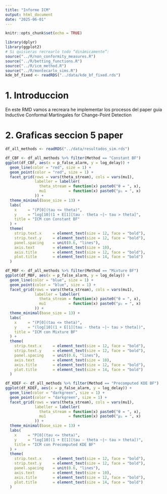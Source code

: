 ```yaml
---
title: "Informe ICM"
output: html_document
date: "2025-06-01"
---
```


```r
knitr::opts_chunk$set(echo = TRUE)
```

```r
library(dplyr)
library(ggplot2)
# Si quisieras recrearlo todo “dinámicamente”:
source("../R/non_conformity_measures.R")
source("../R/betting_functions.R")
source("../R/icm_method.R")
source("../R/montecarlo_sims.R")
kde_bf_fixed <- readRDS("../data/kde_bf_fixed.rds")
```

# 1. Introduccion
En este RMD vamos a recreara he implementar los procesos del paper guia Inductive Conformal Martingales for Change-Point Detection

# 2. Graficas seccion 5 paper
```r
df_all_methods <- readRDS("../data/resultados_sim.rds")
```

```r
df_CBF <- df_all_methods %>% filter(Method == "Constant BF")
ggplot(df_CBF, aes(x = p_false_alarm, y = log_delay)) +
  geom_line(color = "red", size = 1) +
  geom_point(color = "red", size = 1) +
  facet_grid(rows = vars(theta_stream), cols = vars(mu1),
             labeller = labeller(
               theta_stream = function(x) paste0("θ = ", x),
               mu1          = function(x) paste0("μ₁ = ", x)
             )) +
  theme_minimal(base_size = 13) +
  labs(
    x     = "(P[0](tau <= theta)",
    y     = "log[10](1 + E[1][tau - theta ~|~ tau > theta]",
    title = "ICM con Constant BF"
  ) +
  theme(
    strip.text.x     = element_text(size = 12, face = "bold"),
    strip.text.y     = element_text(size = 12, face = "bold"),
    panel.spacing    = unit(0.6, "lines"),
    axis.text        = element_text(size = 10),
    axis.title       = element_text(size = 12, face = "bold"),
    plot.title       = element_text(size = 14, face = "bold")
  )
```
```r
df_MBF <- df_all_methods %>% filter(Method == "Mixture BF")
ggplot(df_MBF, aes(x = p_false_alarm, y = log_delay)) +
  geom_line(color = "blue", size = 1) +
  geom_point(color = "blue", size = 1) +
  facet_grid(rows = vars(theta_stream), cols = vars(mu1),
             labeller = labeller(
               theta_stream = function(x) paste0("θ = ", x),
               mu1          = function(x) paste0("μ₁ = ", x)
             )) +
  theme_minimal(base_size = 13) +
  labs(
    x     = "(P[0](tau <= theta)",
    y     = "(log[10](1 + E[1][tau - theta ~|~ tau > theta])",
    title = "ICM con Mixture BF"
  ) +
  theme(
    strip.text.x     = element_text(size = 12, face = "bold"),
    strip.text.y     = element_text(size = 12, face = "bold"),
    panel.spacing    = unit(0.6, "lines"),
    axis.text        = element_text(size = 10),
    axis.title       = element_text(size = 12, face = "bold"),
    plot.title       = element_text(size = 14, face = "bold")
  )
```

```r
df_KDEF <- df_all_methods %>% filter(Method == "Precomputed KDE BF")
ggplot(df_KDEF, aes(x = p_false_alarm, y = log_delay)) +
  geom_line(color = "darkgreen", size = 1) +
  geom_point(color = "darkgreen", size = 1) +
  facet_grid(rows = vars(theta_stream), cols = vars(mu1),
             labeller = labeller(
               theta_stream = function(x) paste0("θ = ", x),
               mu1          = function(x) paste0("μ₁ = ", x)
             )) +
  theme_minimal(base_size = 13) +
  labs(
    x     = "P[0](tau <= theta)",
    y     = "log[10](1 + E[1][tau - theta ~|~ tau > theta])",
    title = "ICM con Precomputed KDE BF"
  ) +
  theme(
    strip.text.x     = element_text(size = 12, face = "bold"),
    strip.text.y     = element_text(size = 12, face = "bold"),
    panel.spacing    = unit(0.6, "lines"),
    axis.text        = element_text(size = 10),
    axis.title       = element_text(size = 12, face = "bold"),
    plot.title       = element_text(size = 14, face = "bold")
  )
```




